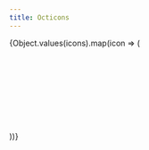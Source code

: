 ```yaml
---
title: Octicons
---
```



<Flex flexWrap="wrap">
  {Object.values(icons).map(icon => (
    <Box p={3}>
      <svg
        width={icon.width}
        height={icon.height}
        viewBox={`0 0 ${icon.width} ${icon.height}`}
        fill="currentColor"
        dangerouslySetInnerHTML={{__html: icon.path}}
        sx={{
          display: 'inline-block',
          verticalAlign: 'text-bottom'
        }}
      />
    </Box>
  ))}
</Flex>
